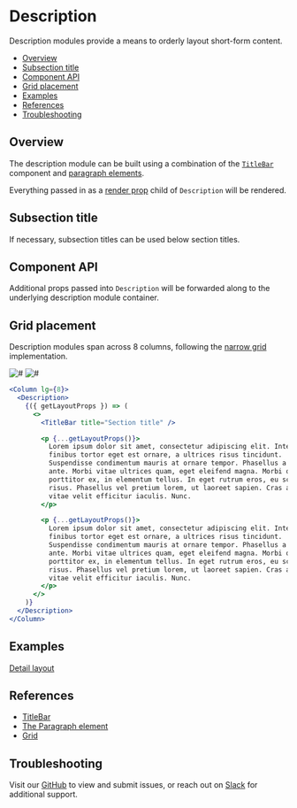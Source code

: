 

# Description

Description modules provide a means to orderly layout short-form content.

- [Overview](#overview)
- [Subsection title](#subsection-title)
- [Component API](#component-api)
- [Grid placement](#grid-placement)
- [Examples](#examples)
- [References](#references)
- [Troubleshooting](#troubleshooting)

## Overview

The description module can be built using a combination of the [`TitleBar`](#references) component and [paragraph elements](#references).

Everything passed in as a [render prop](#references) child of `Description` will be rendered.

<Canvas>
  <Story
    id="patterns-unstable-layout-modules-description--default"
    parameters={parameters}
  />
</Canvas>

## Subsection title

If necessary, subsection titles can be used below section titles.

<Canvas>
  <Story
    id="patterns-unstable-layout-modules-description--subsection-title"
    parameters={parameters}
  />
</Canvas>

## Component API

<ArgsTable />

Additional props passed into `Description` will be forwarded along to the underlying description module container.

## Grid placement

Description modules span across 8 columns, following the [narrow grid](#references) implementation.

<Row>
  <Column>
    <img alt="#" src="#" />
  </Column>

  <Column>
    <img alt="#" src="#" />
  </Column>
</Row>

```jsx
<Column lg={8}>
  <Description>
    {({ getLayoutProps }) => (
      <>
        <TitleBar title="Section title" />

        <p {...getLayoutProps()}>
          Lorem ipsum dolor sit amet, consectetur adipiscing elit. Integer
          finibus tortor eget est ornare, a ultrices risus tincidunt.
          Suspendisse condimentum mauris at ornare tempor. Phasellus a arcu
          ante. Morbi vitae ultrices quam, eget eleifend magna. Morbi quis
          porttitor ex, in elementum tellus. In eget rutrum eros, eu scelerisque
          risus. Phasellus vel pretium lorem, ut laoreet sapien. Cras ac purus
          vitae velit efficitur iaculis. Nunc.
        </p>

        <p {...getLayoutProps()}>
          Lorem ipsum dolor sit amet, consectetur adipiscing elit. Integer
          finibus tortor eget est ornare, a ultrices risus tincidunt.
          Suspendisse condimentum mauris at ornare tempor. Phasellus a arcu
          ante. Morbi vitae ultrices quam, eget eleifend magna. Morbi quis
          porttitor ex, in elementum tellus. In eget rutrum eros, eu scelerisque
          risus. Phasellus vel pretium lorem, ut laoreet sapien. Cras ac purus
          vitae velit efficitur iaculis. Nunc.
        </p>
      </>
    )}
  </Description>
</Column>
```

## Examples

[Detail layout](?path=/story/patterns-unstable-layout-examples-beta--detail)

## References

- [TitleBar](?path=/docs/patterns-unstable-layout-modules-titlebar)
- [The Paragraph element](https://developer.mozilla.org/en-US/docs/Web/HTML/Element/p)
- [Grid](https://react.carbondesignsystem.com/?path=/docs/grid--narrow)

## Troubleshooting

Visit our [GitHub](https://github.com/carbon-design-system/ibm-security) to view and submit issues, or reach out on [Slack](https://app.slack.com/client/T1V6D3RT7/CRV39QKP0) for additional support.
